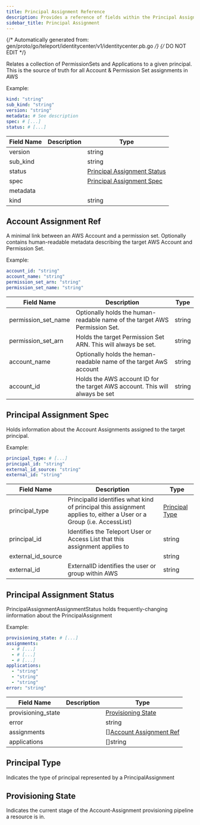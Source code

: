 ```yaml
---
title: Principal Assignment Reference
description: Provides a reference of fields within the Principal Assignment resource, which you can manage with tctl.
sidebar_title: Principal Assignment
---
```

{/* Automatically generated from: gen/proto/go/teleport/identitycenter/v1/identitycenter.pb.go */}
{/* DO NOT EDIT */}

Relates a collection of PermissionSets and Applications to a given principal. This is the source of truth for all Account & Permission Set assignments in AWS

Example:

```yaml
kind: "string"
sub_kind: "string"
version: "string"
metadata: # See description
spec: # [...]
status: # [...]
```
|Field Name|Description|Type|
|---|---|---|
|version||string|
|sub_kind||string|
|status||[Principal Assignment Status](#principal-assignment-status)|
|spec||[Principal Assignment Spec](#principal-assignment-spec)|
|metadata|||
|kind||string|

## Account Assignment Ref

A minimal link between an AWS Account and a permission set. Optionally contains human-readable metadata describing the target AWS Account and Permission Set.


Example:

```yaml
account_id: "string"
account_name: "string"
permission_set_arn: "string"
permission_set_name: "string"
```

|Field Name|Description|Type|
|---|---|---|
|permission_set_name|Optionally holds the human-readable name of the target AWS Permission Set.|string|
|permission_set_arn|Holds the target Permission Set ARN. This will always be set.|string|
|account_name|Optionally holds the heman-readable name of the target AwS account|string|
|account_id|Holds the AWS account ID for the target AWS account. This will always be set|string|

## Principal Assignment Spec

Holds information about the Account Assignments assigned to the target principal.


Example:

```yaml
principal_type: # [...]
principal_id: "string"
external_id_source: "string"
external_id: "string"
```

|Field Name|Description|Type|
|---|---|---|
|principal_type|PrincipalId identifies what kind of principal this assignment applies to, either a User or a Group (i.e. AccessList)|[Principal Type](#principal-type)|
|principal_id|Identifies the Teleport User or Access List that this assignment applies to|string|
|external_id_source||string|
|external_id|ExternalID identifies the user or group within AWS|string|

## Principal Assignment Status

PrincipalAssignmentAssignmentStatus holds frequently-changing iinformation about the PrincipalAssignment


Example:

```yaml
provisioning_state: # [...]
assignments: 
  - # [...]
  - # [...]
  - # [...]
applications: 
  - "string"
  - "string"
  - "string"
error: "string"
```

|Field Name|Description|Type|
|---|---|---|
|provisioning_state||[Provisioning State](#provisioning-state)|
|error||string|
|assignments||[][Account Assignment Ref](#account-assignment-ref)|
|applications||[]string|

## Principal Type

Indicates the type of principal represented by a PrincipalAssignment


## Provisioning State

Indicates the current stage of the Account-Assignment provisioning pipeline a resource is in.


